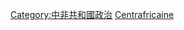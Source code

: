 {{Commonscat|International relations of the Central African Republic}}

[[Category:中非共和國政治|Category:中非共和國政治]]
[[Category:非洲各国外交|Centrafricaine]]